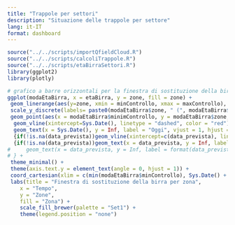 ```yaml
---
title: "Trappole per settori"
description: "Situazione delle trappole per settore"
lang: it-IT
format: dashboard
---
```


```r
source("../../scripts/importQfieldCloud.R")
source("../../scripts/calcoliTrappole.R")
source("../../scripts/etaBirraSettori.R")
library(ggplot2)
library(plotly)
```

<!-- ## Row {height="70%"} -->

```r
# grafico a barre orizzontali per la finestra di sostituzione della birra delle trappole
ggplot(modaEtaBirra, x = etaBirra, y = zone, fill = zone) +
 geom_linerange(aes(y=zone, xmin = minControllo, xmax = maxControllo), color = "orange",linewidth = 3*modaEtaBirra$nTrappole/max(modaEtaBirra$nTrappole)) +
 scale_y_discrete(labels= paste0(modaEtaBirra$zone, " (", modaEtaBirra$nTrappoleMin, "/", modaEtaBirra$nTrappole, ")")) +
 geom_point(aes(x = modaEtaBirra$minimControllo, y = modaEtaBirra$zone, size = 1, color = "orange")) +
  geom_vline(xintercept=Sys.Date(), linetype = "dashed", color = "red") +
  geom_text(x = Sys.Date(), y = Inf, label = "Oggi", vjust = 1, hjust = 1, color = "black") +
  {if(!is.na(data_prevista))geom_vline(xintercept=c(data_prevista), linetype = "dashed", color = c("blue"))} +
  {if(!is.na(data_prevista))geom_text(x = data_prevista, y = Inf, label = format(data_prevista, "%d/%m"), vjust = 1, hjust = 0, color = "blue")} +
#     geom_text(x = data_prevista, y = Inf, label = format(data_prevista, "%d/%m"), vjust = 1, hjust = 1, color = "blue")
# } +
 theme_minimal() +
 theme(axis.text.y = element_text(angle = 0, hjust = 1)) +
 coord_cartesian(xlim = c(min(modaEtaBirra$minControllo), Sys.Date() + 30)) +
 labs(title = "Finestra di sostituzione della birra per zona",
    x = "Tempo",
    y = "Zone",
    fill = "Zona") +
    scale_fill_brewer(palette = "Set1") +
    theme(legend.position = "none")
```

<!-- ## Row {height="30%"} -->

